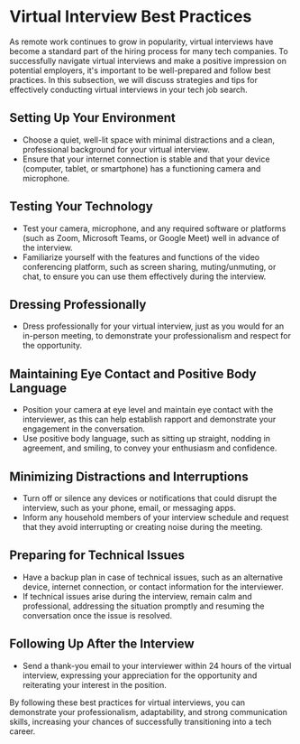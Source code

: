 # Virtual Interview Best Practices

As remote work continues to grow in popularity, virtual interviews have become a standard part of the hiring process for
many tech companies. To successfully navigate virtual interviews and make a positive impression on potential employers,
it's important to be well-prepared and follow best practices. In this subsection, we will discuss strategies and tips for
effectively conducting virtual interviews in your tech job search.

## Setting Up Your Environment

- Choose a quiet, well-lit space with minimal distractions and a clean, professional background for your virtual interview.
- Ensure that your internet connection is stable and that your device (computer, tablet, or smartphone) has a functioning
  camera and microphone.

## Testing Your Technology

- Test your camera, microphone, and any required software or platforms (such as Zoom, Microsoft Teams, or Google Meet) well
  in advance of the interview.
- Familiarize yourself with the features and functions of the video conferencing platform, such as screen sharing,
  muting/unmuting, or chat, to ensure you can use them effectively during the interview.

## Dressing Professionally

- Dress professionally for your virtual interview, just as you would for an in-person meeting, to demonstrate your
  professionalism and respect for the opportunity.

## Maintaining Eye Contact and Positive Body Language

- Position your camera at eye level and maintain eye contact with the interviewer, as this can help establish rapport and
  demonstrate your engagement in the conversation.
- Use positive body language, such as sitting up straight, nodding in agreement, and smiling, to convey your enthusiasm and
  confidence.

## Minimizing Distractions and Interruptions

- Turn off or silence any devices or notifications that could disrupt the interview, such as your phone, email, or
  messaging apps.
- Inform any household members of your interview schedule and request that they avoid interrupting or creating noise
  during the meeting.

## Preparing for Technical Issues

- Have a backup plan in case of technical issues, such as an alternative device, internet connection, or contact
  information for the interviewer.
- If technical issues arise during the interview, remain calm and professional, addressing the situation promptly and
  resuming the conversation once the issue is resolved.

## Following Up After the Interview

- Send a thank-you email to your interviewer within 24 hours of the virtual interview, expressing your appreciation for the
  opportunity and reiterating your interest in the position.

By following these best practices for virtual interviews, you can demonstrate your professionalism, adaptability, and
strong communication skills, increasing your chances of successfully transitioning into a tech career.
